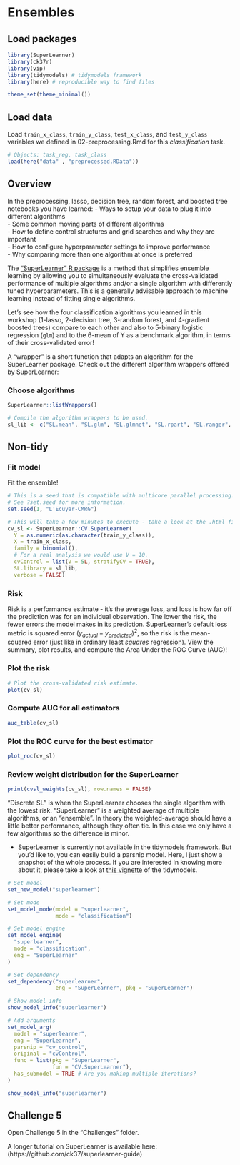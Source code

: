 # Ensembles

## Load packages

```r

library(SuperLearner)
library(ck37r)
library(vip)
library(tidymodels) # tidymodels framework 
library(here) # reproducible way to find files 

theme_set(theme_minimal())

```

## Load data 

Load `train_x_class`, `train_y_class`, `test_x_class`, and `test_y_class` variables we defined in 02-preprocessing.Rmd for this *classification* task. 

```r
# Objects: task_reg, task_class
load(here("data" , "preprocessed.RData"))
```

## Overview

In the preprocessing, lasso, decision tree, random forest, and boosted tree notebooks you have learned: 
- Ways to setup your data to plug it into different algorithms  
- Some common moving parts of different algorithms  
- How to define control structures and grid searches and why they are important  
- How to configure hyperparameter settings to improve performance  
- Why comparing more than one algorithm at once is preferred  

The ["SuperLearner" R package](https://cran.r-project.org/web/packages/SuperLearner/index.html) is a method that simplifies ensemble learning by allowing you to simultaneously evaluate the cross-validated performance of multiple algorithms and/or a single algorithm with differently tuned hyperparameters. This is a generally advisable approach to machine learning instead of fitting single algorithms. 

Let's see how the four classification algorithms you learned in this workshop (1-lasso, 2-decision tree, 3-random forest, and 4-gradient boosted trees) compare to each other and also to 5-binary logistic regression (`glm`) and to the 6-mean of Y as a benchmark algorithm, in terms of their cross-validated error!  

A "wrapper" is a short function that adapts an algorithm for the SuperLearner package. Check out the different algorithm wrappers offered by SuperLearner:

### Choose algorithms

```r
SuperLearner::listWrappers()
```

```r
# Compile the algorithm wrappers to be used.
sl_lib <- c("SL.mean", "SL.glm", "SL.glmnet", "SL.rpart", "SL.ranger", "SL.xgboost")

```

## Non-tidy 
### Fit model

Fit the ensemble! 

```r
# This is a seed that is compatible with multicore parallel processing.
# See ?set.seed for more information.
set.seed(1, "L'Ecuyer-CMRG") 

# This will take a few minutes to execute - take a look at the .html file to see the output!
cv_sl <- SuperLearner::CV.SuperLearner(
  Y = as.numeric(as.character(train_y_class)), 
  X = train_x_class,
  family = binomial(),
  # For a real analysis we would use V = 10.
  cvControl = list(V = 5L, stratifyCV = TRUE),
  SL.library = sl_lib,
  verbose = FALSE)

```

### Risk

Risk is a performance estimate - it's the average loss, and loss is how far off the prediction was for an individual observation. The lower the risk, the fewer errors the model makes in its prediction. SuperLearner's default loss metric is squared error $(y_{actual} - y_{predicted})^2$, so the risk is the mean-squared error (just like in ordinary least _squares_ regression). View the summary, plot results, and compute the Area Under the ROC Curve (AUC)!

### Plot the risk

```r
# Plot the cross-validated risk estimate.
plot(cv_sl)
```

### Compute AUC for all estimators

```r
auc_table(cv_sl)
```

### Plot the ROC curve for the best estimator

```r
plot_roc(cv_sl)
```

### Review weight distribution for the SuperLearner

```r
print(cvsl_weights(cv_sl), row.names = FALSE)
```

"Discrete SL" is when the SuperLearner chooses the single algorithm with the lowest risk. "SuperLearner" is a weighted average of multiple algorithms, or an "ensemble". In theory the weighted-average should have a little better performance, although they often tie. In this case we only have a few algorithms so the difference is minor.  

- SuperLearner is currently not available in the tidymodels framework. But you'd like to, you can easily build a parsnip model. Here, I just show a snapshot of the whole process. If you are interested in knowing more about it, please take a look at [this vignette](https://www.tidymodels.org/learn/develop/models/) of the tidymodels.

```r
# Set model 
set_new_model("superlearner")

# Set mode 
set_model_mode(model = "superlearner", 
               mode = "classification")

# Set model engine 
set_model_engine(
  "superlearner",
  mode = "classification",
  eng = "SuperLearner"
)

# Set dependency 
set_dependency("superlearner", 
               eng = "SuperLearner", pkg = "SuperLearner")

# Show model info 
show_model_info("superlearner")

# Add arguments 
set_model_arg(
  model = "superlearner",
  eng = "SuperLearner",
  parsnip = "cv_control",
  original = "cvControl",
  func = list(pkg = "SuperLearner", 
              fun = "CV.SuperLearner"),
  has_submodel = TRUE # Are you making multiple iterations?
)

show_model_info("superlearner")

```

## Challenge 5

Open Challenge 5 in the "Challenges" folder. 

A longer tutorial on SuperLearner is available here: (https://github.com/ck37/superlearner-guide)
